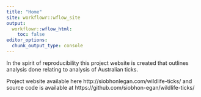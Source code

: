 ```yaml
---
title: "Home"
site: workflowr::wflow_site
output:
  workflowr::wflow_html:
    toc: false
editor_options:
  chunk_output_type: console
---
```


In the spirit of reproducibility this project website is created that outlines analysis done relating to analysis of Australian ticks.

 
Project website available here http://siobhonlegan.com/wildlife-ticks/ and source code is available at https://github.com/siobhon-egan/wildlife-ticks/

